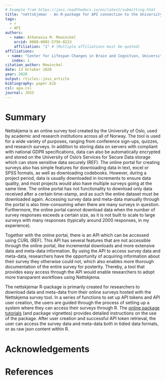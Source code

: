 ```yaml
---
# Example from https://joss.readthedocs.io/en/latest/submitting.html
title: "nettskjemar - An R-package for API connection to the University of Oslo's Nettskjema survey tool"
tags:
  - r
  - API
authors:
  - name: Athanasia M. Mowinckel
    orcid: 0000-0002-5756-0223
    affiliation: "1" # (Multiple affiliations must be quoted)
affiliations:
 - name: "Center for Lifespan Changes in Brain and Cognition, University of Oslo, PO. box 1094 Blindern, 0317 Oslo, Norway"
   index: 1
citation_author: Mowinckel
date: 13 October 2020
year: 2020
output: rticles::joss_article
bibliography: paper.bib
csl: apa.csl
journal: JOSS
---
```


# Summary
Nettskjema is an online survey tool created by the University of Oslo, used by academic and research institutions across all of Norway. 
The tool is used for a wide variety of purposes, ranging from conference sign-ups, quizzes, and research surveys. 
In addition to storing data on servers with compliant with national GDPR specifications, data can also be automatically encrypted and stored on the University of Oslo's Services for Secure Data storage which can store sensitive data securely (REF).
The online portal for creating surveys also has simple features for downloading data in text, excel or SPSS formats, as well as downloading codebooks. 
However, during a project period, data is usually downloaded in increments to ensure data quality, and most projects would also have multiple surveys going at the same time. 
The online portal has not functionality to download only data received after a certain time-stamp, and as such the entire dataset must be downloaded again.
Accessing survey data and meta-data manually through the portal is also time-consuming when there are many surveys in question.
Furthermore, the online portal cannot download data when the number of survey responses exceeds a certain size, as it is not built to scale to large surveys with many responses (typically around 2000 responses, in my experience). 

Together with the online portal, there is an API which can be accessed using CURL (REF). 
This API has several features that are not accessible through the online portal, like incremental downloads and more extensive data and meta-data information. 
By using the API to access survey data and meta-data, researchers have the opportunity of acquiring information about their survey they otherwise could not, which also enables more thorough documentation of the entire survey for posterity. 
Thereby, a tool that provides easy access through the API would enable researchers to adopt more transparent workflows using Nettskjema.

The nettskjemar R-package is primarily created for researchers to download data and meta-data from their online surveys hosted with the Nettskjema survey tool. 
In a series of functions to set up API tokens and API user creation, the users are guided through the process of setting up a system where they can access their surveys through R. 
The [online package tutorials](https://lcbc-uio.github.io/nettskjemar/index.html) (and package vignettes) provides detailed instructions on the use of the package.
After user creation and successful API token retrieval, the user can access the survey data and meta-data both in tidied data formats, or as raw json content within R. 



# Acknowledgements



# References
